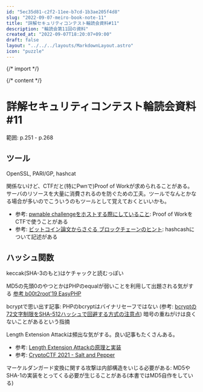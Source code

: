 ```yaml
---
id: "5ec35d81-c2f2-11ee-b7cd-1b3ae205f4d8"
slug: "2022-09-07-meiro-book-note-11"
title: "詳解セキュリティコンテスト輪読会資料#11"
description: "輪読会第11回の資料"
created_at: "2022-09-07T18:20:07+09:00"
draft: false
layout: "../../../layouts/MarkdownLayout.astro"
icon: "puzzle"
---
```


{/* import */}


{/* content */}

# 詳解セキュリティコンテスト輪読会資料#11

範囲: p.251 - p.268

## ツール

OpenSSL, PARI/GP, hashcat

関係ないけど、CTFだと(特にPwnで)Proof of Workが求められることがある。サーバのリソースを大量に消費されるのを防ぐための工夫。ツールでなんとかなる場合が多いのでこういうのもツールとして覚えておくといいかも。

- 参考: [pwnable challengeをホストする際にしていること](https://moraprogramming.hateblo.jp/entry/2020/12/21/232357): Proof of WorkをCTFで使うことがある
- 参考: [ビットコイン論文からさぐる ブロックチェーンのヒント](https://www.ogis-ri.co.jp/otc/hiroba/technical/bitcoinpaper/part5.html): hashcashについて記述がある

## ハッシュ関数

keccak(SHA-3のもと)はケチャックと読むっぽい

MD5の先頭0のやつとかはPHPのequalが弱いことを利用して出題される気がする [参考 b00t2root'19 EasyPHP](https://qiita.com/LorseKudos/items/ba975d126b0b32841f12#:~:text=%E3%81%93%E3%81%AE%E6%8C%87%E6%95%B0%E8%A1%A8%E8%A8%98%E3%81%A7%E3%81%AF0e%20%2B%20(%E6%95%B0%E5%80%A4)%E3%81%AF%E3%81%99%E3%81%B9%E3%81%A60%E3%81%AB%E3%81%AA%E3%82%8A%E3%81%BE%E3%81%99%E3%80%82%0A%E3%81%A4%E3%81%BE%E3%82%8A%E3%80%81MD5%E3%83%8F%E3%83%83%E3%82%B7%E3%83%A5%E5%80%A4%E3%81%8C0e%20%2B%20(%E6%95%B0%E5%80%A4)%E3%81%A8%E3%81%AA%E3%82%8B%E3%82%88%E3%81%86%E3%81%AA0e%20%2B%20(%E6%95%B0%E5%80%A4)%E3%81%AE%E5%BD%A2%E3%81%AE%E6%96%87%E5%AD%97%E5%88%97%E3%82%92%E6%8E%A2%E3%81%97%E3%81%BE%E3%81%99%E3%80%82%0A%E3%81%93%E3%81%A1%E3%82%89%E3%81%AE%E8%A8%98%E4%BA%8B%E3%81%8B%E3%82%89%E3%80%810e215962017%E3%81%8C%E8%A9%B2%E5%BD%93%E3%81%99%E3%82%8B%E3%82%88%E3%81%86%E3%81%A7%E3%81%99%E3%80%82)

bcryptで思い出す記事: PHPのbcryptはバイナリセーフではない (参考: [bcryptの72文字制限をSHA-512ハッシュで回避する方式の注意点](https://blog.tokumaru.org/2019/02/caution-bcrypt-with-sha512.html)) 暗号の重ねがけは良くないことがあるという指摘

Length Extension Attackは頻出な気がする。良い記事もたくさんある。

- 参考: [Length Extension Attackの原理と実装](https://ptr-yudai.hatenablog.com/entry/2018/08/28/205129)
- 参考: [CryptoCTF 2021 - Salt and Pepper](https://hackmd.io/@iPEQy3ZQTr6grRvwKbAWWw/ryQbvDQkF)

マーケルダンガード変換に関する攻撃は内部構造をいじる必要がある: MD5やSHA-1の実装をとってくる必要が生じることがある(本書ではMD5自作をしている)

